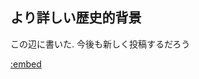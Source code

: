 ## より詳しい歴史的背景

この辺に書いた. 今後も新しく投稿するだろう

[:embed](https://under-identified.hatenablog.com/entry/2021/10/10/005511)

